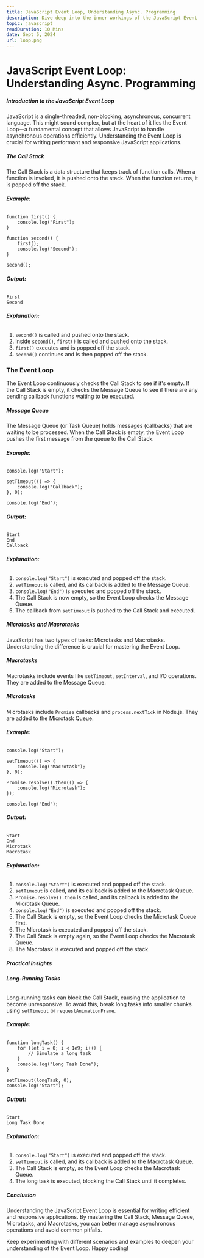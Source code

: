 ```yaml
---
title: JavaScript Event Loop, Understanding Async. Programming
description: Dive deep into the inner workings of the JavaScript Event Loop with our ultimate guide. This article will unravel the complexities of asynchronous programming.
topic: javascript
readDuration: 10 Mins
date: Sept 5, 2024
url: loop.png
---
```


# **JavaScript Event Loop: Understanding Async. Programming**

##### **Introduction to the JavaScript Event Loop**

JavaScript is a single-threaded, non-blocking, asynchronous, concurrent language. This might sound complex, but at the heart of it lies the Event Loop—a fundamental concept that allows JavaScript to handle asynchronous operations efficiently. Understanding the Event Loop is crucial for writing performant and responsive JavaScript applications.

##### **The Call Stack**

The Call Stack is a data structure that keeps track of function calls. When a function is invoked, it is pushed onto the stack. When the function returns, it is popped off the stack.

###### **Example:**

```
function first() {
    console.log("First");
}

function second() {
    first();
    console.log("Second");
}

second();
```

###### **Output:**

```
First
Second
```

###### **Explanation:**

1. `second()` is called and pushed onto the stack.
2. Inside `second()`, `first()` is called and pushed onto the stack.
3. `first()` executes and is popped off the stack.
4. `second()` continues and is then popped off the stack.

### **The Event Loop**

The Event Loop continuously checks the Call Stack to see if it's empty. If the Call Stack is empty, it checks the Message Queue to see if there are any pending callback functions waiting to be executed.

##### **Message Queue**

The Message Queue (or Task Queue) holds messages (callbacks) that are waiting to be processed. When the Call Stack is empty, the Event Loop pushes the first message from the queue to the Call Stack.

###### **Example:**

```
console.log("Start");

setTimeout(() => {
    console.log("Callback");
}, 0);

console.log("End");
```

###### **Output:**

```
Start
End
Callback
```

###### **Explanation:**

1. `console.log("Start")` is executed and popped off the stack.
2. `setTimeout` is called, and its callback is added to the Message Queue.
3. `console.log("End")` is executed and popped off the stack.
4. The Call Stack is now empty, so the Event Loop checks the Message Queue.
5. The callback from `setTimeout` is pushed to the Call Stack and executed.

##### **Microtasks and Macrotasks**

JavaScript has two types of tasks: Microtasks and Macrotasks. Understanding the difference is crucial for mastering the Event Loop.

##### **Macrotasks**

Macrotasks include events like `setTimeout`, `setInterval`, and I/O operations. They are added to the Message Queue.

##### **Microtasks**

Microtasks include `Promise` callbacks and `process.nextTick` in Node.js. They are added to the Microtask Queue.

###### **Example:**

```
console.log("Start");

setTimeout(() => {
    console.log("Macrotask");
}, 0);

Promise.resolve().then(() => {
    console.log("Microtask");
});

console.log("End");
```

###### **Output:**

```
Start
End
Microtask
Macrotask
```

###### **Explanation:**

1. `console.log("Start")` is executed and popped off the stack.
2. `setTimeout` is called, and its callback is added to the Macrotask Queue.
3. `Promise.resolve().then` is called, and its callback is added to the Microtask Queue.
4. `console.log("End")` is executed and popped off the stack.
5. The Call Stack is empty, so the Event Loop checks the Microtask Queue first.
6. The Microtask is executed and popped off the stack.
7. The Call Stack is empty again, so the Event Loop checks the Macrotask Queue.
8. The Macrotask is executed and popped off the stack.

##### **Practical Insights**

###### **Long-Running Tasks**

Long-running tasks can block the Call Stack, causing the application to become unresponsive. To avoid this, break long tasks into smaller chunks using `setTimeout` or `requestAnimationFrame`.

###### **Example:**

```
function longTask() {
    for (let i = 0; i < 1e9; i++) {
        // Simulate a long task
    }
    console.log("Long Task Done");
}

setTimeout(longTask, 0);
console.log("Start");
```

###### **Output:**

```
Start
Long Task Done
```

###### **Explanation:**

1. `console.log("Start")` is executed and popped off the stack.
2. `setTimeout` is called, and its callback is added to the Macrotask Queue.
3. The Call Stack is empty, so the Event Loop checks the Macrotask Queue.
4. The long task is executed, blocking the Call Stack until it completes.

##### **Conclusion**

Understanding the JavaScript Event Loop is essential for writing efficient and responsive applications. By mastering the Call Stack, Message Queue, Microtasks, and Macrotasks, you can better manage asynchronous operations and avoid common pitfalls.

Keep experimenting with different scenarios and examples to deepen your understanding of the Event Loop. Happy coding!